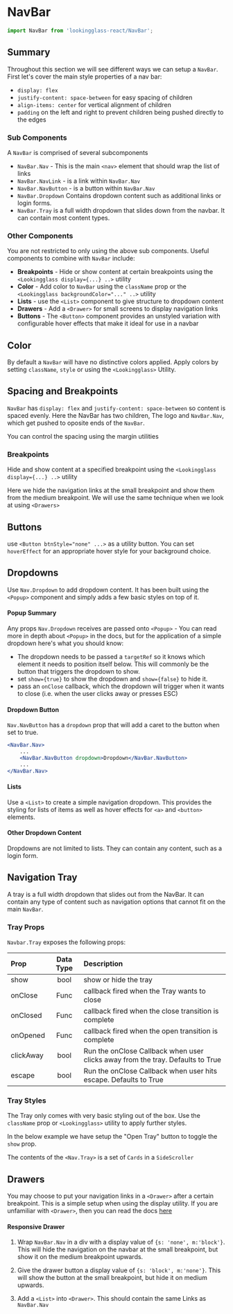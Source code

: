 
<Meta
    title="Components/NavBar"
    component={NavBar}
    argTypes={stories.argTypes}
    parameters={stories.parameters}
/>

# NavBar

<Description of={NavBar} />

```js
import NavBar from 'lookingglass-react/NavBar';
```

<Canvas>
    <Story story={stories.All} />
</Canvas>

## Summary

Throughout this section we will see different ways we can setup a `NavBar`.
First let's cover the main style properties of a nav bar:

-   `display: flex`
-   `justify-content: space-between` for easy spacing of children
-   `align-items: center` for vertical alignment of children
-   `padding` on the left and right to prevent children being pushed directly to the edges

### Sub Components

A `NavBar` is comprised of several subcomponents

-   `NavBar.Nav` - This is the main `<nav>` element that should wrap the list of links
-   `NavBar.NavLink` - is a link within `NavBar.Nav`
-   `NavBar.NavButton` - is a button within `NavBar.Nav`
-   `NavBar.Dropdown` Contains dropdown content such as additional links or login forms.
-   `NavBar.Tray` is a full width dropdown that slides down from the navbar. It can contain most content types.

### Other Components

You are not restricted to only using the above sub components.
Useful components to combine with `NavBar` include:

-   **Breakpoints** - Hide or show content at certain breakpoints using the `<Lookingglass display={...} ..>` utility
-   **Color** - Add color to `NavBar` using the `className` prop or the `<Lookingglass backgroundColor="..." ..>` utility
-   **Lists** - use the `<List>` component to give structure to dropdown content
-   **Drawers** - Add a `<Drawer>` for small screens to display navigation links
-   **Buttons** - The `<Button>` component provides an unstyled variation with configurable hover effects that make it ideal for use in a navbar

## Color

By default a `NavBar` will have no distinctive colors applied.
Apply colors by setting `className`, `style` or using the `<Lookingglass>` Utility.

<Canvas>
    <Story story={stories.Color} />
</Canvas>

## Spacing and Breakpoints

`NavBar` has `display: flex` and `justify-content: space-between` so content is spaced evenly.
Here the NavBar has two children, The logo and `NavBar.Nav`, which get pushed to oposite ends of the `NavBar`.

You can control the spacing using the margin utilities

<Canvas>
    <Story story={stories.Spacing} />
</Canvas>

### Breakpoints

Hide and show content at a specified breakpoint using the `<Lookingglass display={...} ..>` utility

Here we hide the navigation links at the small breakpoint and show them from the medium breakpoint. We will use the same technique when we look at using `<Drawers>`

<Canvas>
    <Story story={stories.Breakpoints} />
</Canvas>

## Buttons

use `<Button btnStyle="none" ...>` as a utility button. You can set `hoverEffect` for an appropriate hover style for your background choice.

<Canvas>
    <Story story={stories.Buttons} />
</Canvas>

## Dropdowns

Use `Nav.Dropdown` to add dropdown content.
It has been built using the `<Popup>` component and simply adds a few basic styles on top of it.

#### Popup Summary

Any props `Nav.Dropdown` receives are passed onto `<Popup>` - You can read more in depth about `<Popup>` in the docs, but for the application of a simple dropdown here's what you should know:

-   The dropdown needs to be passed a `targetRef` so it knows which element it needs to position itself below.
    This will commonly be the button that triggers the dropdown to show.
-   set `show={true}` to show the dropdown and `show={false}` to hide it.
-   pass an `onClose` callback, which the dropdown will trigger when it wants to close (i.e. when the user clicks away or presses ESC)

#### Dropdown Button

`Nav.NavButton` has a `dropdown` prop that will add a caret to the button when set to true.

```jsx
<NavBar.Nav>
    ...
    <NavBar.NavButton dropdown>Dropdown</NavBar.NavButton>
    ...
</NavBar.Nav>
```

#### Lists

Use a `<List>` to create a simple navigation dropdown. This provides the styling for lists of items as well as hover effects for `<a>` and `<button>` elements.

<Canvas>
    <Story story={stories.Dropdown} />
</Canvas>

#### Other Dropdown Content

Dropdowns are not limited to lists. They can contain any content, such as a login form.

<Canvas>
    <Story story={stories.DropdownLogin} />
</Canvas>

## Navigation Tray

A tray is a full width dropdown that slides out from the NavBar.
It can contain any type of content such as navigation options that cannot fit on the main `NavBar`.

### Tray Props

`Navbar.Tray` exposes the following props:

| Prop      | Data Type | Description                                                                    |
| :-------- | :-------: | :----------------------------------------------------------------------------- |
| show      |   bool    | show or hide the tray                                                          |
| onClose   |   Func    | callback fired when the Tray wants to close                                    |
| onClosed  |   Func    | callback fired when the close transition is complete                           |
| onOpened  |   Func    | callback fired when the open transition is complete                            |
| clickAway |   bool    | Run the onClose Callback when user clicks away from the tray. Defaults to True |
| escape    |   bool    | Run the onClose Callback when user hits escape. Defaults to True               |

### Tray Styles

The Tray only comes with very basic styling out of the box.
Use the `className` prop or `<Lookingglass>` utility to apply further styles.

In the below example we have setup the "Open Tray" button to toggle the `show` prop.

The contents of the `<Nav.Tray>` is a set of `Cards` in a `SideScroller`

<Canvas>
    <Story story={stories.Tray} />
</Canvas>

## Drawers

You may choose to put your navigation links in a `<Drawer>` after a certain breakpoint.
This is a simple setup when using the display utility.
If you are unfamiliar with `<Drawer>`, then you can read the docs [here](/?path=/story/drawers--all-props)

#### Responsive Drawer

1. Wrap `NavBar.Nav` in a div with a display value of `{s: 'none', m:'block'}`.
   This will hide the navigation on the navbar at the small breakpoint, but show it on the medium breakpoint upwards.

2. Give the drawer button a display value of `{s: 'block', m:'none'}`.
   This will show the button at the small breakpoint, but hide it on medium upwards.

3. Add a `<List>` into `<Drawer>`. This should contain the same Links as `NavBar.Nav`

<Canvas>
    <Story story={stories.NavDrawer} />
</Canvas>
